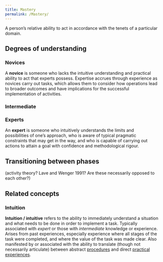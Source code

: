 ```yaml
---
title: Mastery
permalink: /Mastery/
---
```


A person's relative ability to act in accordance with the tenets of a particular domain.

## Degrees of understanding

### Novices

A **novice** is someone who lacks the intuitive understanding and practical ability to act that experts possess. Expertise accrues through experience as novices carry out tasks, which allows them to consider how operations lead to broader outcomes and have implications for the successful implementation of activities.

### Intermediate

### Experts

An **expert** is someone who intuitively understands the limits and possibilities of one's approach, who is aware of typical pragmatic constraints that may get in the way, and who is capable of carrying out actions to attain a goal with confidence and methodological rigour.

## Transitioning between phases

(activity theory? Lave and Wenger 1991? Are these necessarily opposed to each other?)

## Related concepts

### Intuition

**Intuition / intuitive** refers to the ability to immediately understand a situation and what needs to be done in order to implement a task. Typically associated with *expert* or those with *intermediate* knowledge or experience. Arises from past experiences, especially experience where all stages of the task were completed, and where the value of the task was made clear. Also manifested by or associated with the ability to translate (though not necessarily articulate) between abstract [procedures](procedure "wikilink") and direct [practical experiences](practice "wikilink").